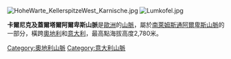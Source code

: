 [[Image:HoheWarte_KellerspitzeWest_Karnische.jpg|right]]
[[Image:Lumkofel.jpg|thumb]]

'''卡爾尼克及蓋爾塔爾阿爾卑斯山脈'''是[[歐洲|歐洲]]的[[山脈|山脈]]，屬於[[南萊姆斯通阿爾卑斯山脈|南萊姆斯通阿爾卑斯山脈]]的一部分，橫跨[[奧地利|奧地利]]和[[意大利|意大利]]，最高點海拔高度2,780米。

{{Austria-geo-stub}}
{{Italy-geo-stub}}
[[Category:奧地利山脈|Category:奧地利山脈]]
[[Category:意大利山脈|Category:意大利山脈]]
